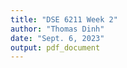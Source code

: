 ```yaml
---
title: "DSE 6211 Week 2"
author: "Thomas Dinh"
date: "Sept. 6, 2023"
output: pdf_document
---
```

  

#

```r


```




  
```r



```


  
```r



```



  
```r



```


  

```r



```


  
```r



```



